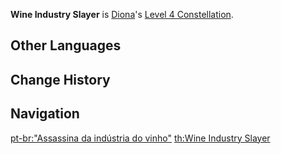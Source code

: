 {{Constellation Infobox
|image       = Constellation Wine Industry Slayer.png
|description = Within the radius of [[Signature Mix]], Diona's charge time for [[Kätzlein Style|aimed shots]] is reduced by 60%
|level       = 4
|character   = Diona
|utility1    = Charged Attack
}}
'''Wine Industry Slayer''' is [[Diona]]'s [[Level 4 Constellation]].
<!--
==Gameplay Notes==
-->

==Other Languages==
{{Other Languages
|en      = Wine Industry Slayer
|zhs     = 「酒业杀手」
|zhs_rm  = "Jiǔ yè shāshǒu"
|zht     = 「酒業殺手」
|zht_rm  = "Jiǔ yè shāshǒu"
|zh_tl   = Killer of the Wine Industry
|ja      = 「酒造業キラー」
|ja_rm   = "Shuzougyou Kiraa"
|ja_tl   = "Brewing Industry Killer"
|ko      = 주류업 킬러
|ko_rm   = Juryueop Killeo
|ko_tl   = Liquor Industry Killer
|es      = Asesina de la industria del vino
|es_tl   = Assassin of the Wine Industry
|fr      = Mixologie
|fr_tl   = Mixology
|ru      = Конец винной индустрии
|ru_tl   = 
|th      = Wine Industry Slayer
|vi      = [Sát Thủ Ngành Rượu]
|vi_tl   = Wine Industry Killer
|de      = „Schrecken der Getränkewirtschaft“
|de_tl   = "Terror of the Beverage Industry"
|id      = Wine Industry Slayer
|pt      = "Assassina da indústria do vinho"
|pt_tl   = "Assassin of the Wine Industry"
}}

==Change History==
{{Change History|1.1}}

==Navigation==
{{Talent Navbox|Diona}}
[[pt-br:"Assassina da indústria do vinho"]]
[[th:Wine Industry Slayer]]